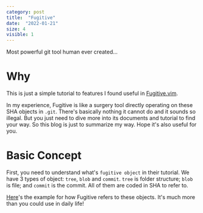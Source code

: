 ```yaml
---
category: post
title:  "Fugitive"
date:  "2022-01-21"
size: 4
visible: 1
---
```


Most powerful git tool human ever created...

# Why

This is just a simple tutorial to features I found useful in [Fugitive.vim](https://github.com/tpope/vim-fugitive).

In my experience, Fugitive is like a surgery tool directly operating on these SHA objects in `.git`. There's basically nothing it cannot do and it sounds so illegal. But you just need to dive more into its documents and tutorial to find your way. So this blog is just to summarize my way. Hope it's also useful for you.

# Basic Concept
First, you need to understand what's `fugitive object` in their tutorial. We have 3 types of object: `tree`, `blob` and `commit`. `tree` is folder structure; `blob` is file; and `commit` is the commit. All of them are coded in SHA to refer to. 

[Here](https://github.com/tpope/vim-fugitive/blob/master/doc/fugitive.txt#L593-L615)'s the example for how Fugitive refers to these objects. It's much more than you could use in daily life!

# 
